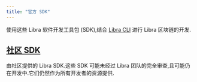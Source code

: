 ```yaml
---
title: "官方 SDK"
---
```



使用这些 Libra 软件开发工具包 (SDK),结合 [Libra CLI](/zh/build/cli) 进行 Libra 区块链的开发.

<CardGrid>
  <LinkCard href="/zh/build/sdks/ts-sdk" title="Typescript SDK" description="Libra Typescript SDK (推荐)" />

  <LinkCard href="/zh/build/sdks/python-sdk" title="Python SDK" description="Libra Python SDK" />

  <LinkCard href="/zh/build/sdks/go-sdk" title="Go SDK" description="Libra Go SDK" />

  <LinkCard href="/zh/build/sdks/dotnet-sdk" title="C#/.NET SDK" description="Libra .NET SDK" />

  <LinkCard href="/zh/build/sdks/rust-sdk" title="Rust SDK" description="Libra Rust SDK" />

  <LinkCard href="/zh/build/sdks/cpp-sdk" title="C++ / Unreal SDK" description="Libra C++ / Unreal SDK" />

  <LinkCard href="/zh/build/sdks/unity-sdk" title="Unity SDK" description="Libra Unity SDK" />

  <LinkCard href="/zh/build/sdks/wallet-adapter" title="Wallet Adapter" description="Libra Wallet Adapter" />
</CardGrid>

## [社区 SDK](/zh/build/sdks/community-sdks)

由社区提供的 Libra SDK.这些 SDK 可能未经过 Libra 团队的完全审查,且可能仍在开发中.它们仍然作为所有开发者的资源提供.

<CardGrid>
  <LinkCard href="/zh/build/sdks/community-sdks/kotlin-sdk" title="Kotlin SDK" description="Libra Kotlin Multiplatform SDK by Kaptos" />

  <LinkCard href="/zh/build/sdks/community-sdks/swift-sdk" title="Swift SDK" description="Libra Swift SDK by Alcove" />
</CardGrid>
